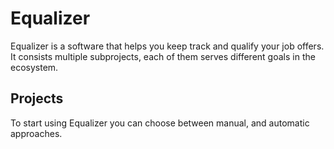 
# Equalizer

Equalizer is a software that helps you keep track and qualify your job offers. It consists multiple subprojects, each
of them serves different goals in the ecosystem.

## Projects

To start using Equalizer you can choose between manual, and automatic approaches.

<Cards num={2}>
  <Cards.Card
    arrow
    title="Chrome extension"
    href="https://chromewebstore.google.com/detail/equalizer-extension/nbgjmbhfbblempcimbodlppbpigjfmok"
  >
  </Cards.Card>
  <Cards.Card arrow title="Equalizer AutoConnect" href="/self-hosted/">
  </Cards.Card>
</Cards>
